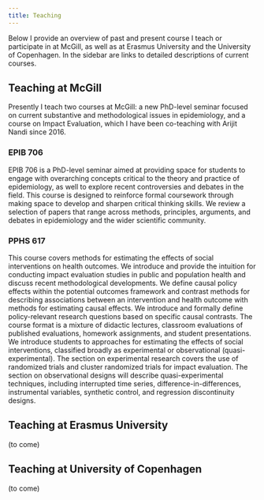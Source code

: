 ```yaml
---
title: Teaching
---
```


Below I provide an overview of past and present course I teach or participate in at McGill, as well as at Erasmus University and the University of Copenhagen. In the sidebar are links to detailed descriptions of current courses.

## Teaching at McGill
Presently I teach two courses at McGill: a new PhD-level seminar focused on current substantive and methodological issues in epidemiology, and a course on Impact Evaluation, which I have been co-teaching with Arijit Nandi since 2016.

### EPIB 706
EPIB 706 is a PhD-level seminar aimed at providing space for students to engage with overarching concepts critical to the theory and practice of epidemiology, as well to explore recent controversies and debates in the field. This course is designed to reinforce formal coursework through making space to develop and sharpen critical thinking skills. We review a selection of papers that range across methods, principles, arguments, and debates in epidemiology and the wider scientific community. 

### PPHS 617
This course covers methods for estimating the effects of social interventions on health outcomes. We introduce and provide the intuition for conducting impact evaluation studies in public and population health and discuss recent methodological developments. We define causal policy effects within the potential outcomes framework and contrast methods for describing associations between an intervention and health outcome with methods for estimating causal effects. We introduce and formally define policy-relevant research questions based on specific causal contrasts. The course format is a mixture of didactic lectures, classroom evaluations of published evaluations, homework assignments, and student presentations. We introduce students to approaches for estimating the effects of social interventions, classified broadly as experimental or observational (quasi-experimental). The section on experimental research covers the use of randomized trials and cluster randomized trials for impact evaluation. The section on observational designs will describe quasi-experimental techniques, including interrupted time series, difference-in-differences, instrumental variables, synthetic control, and regression discontinuity designs. 

## Teaching at Erasmus University
(to come)

## Teaching at University of Copenhagen
(to come)
